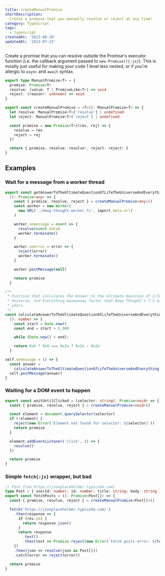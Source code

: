 ```yaml
---
title: createManualPromise
shortDescription:
  Create a promise that you manually resolve or reject at any time!
category: TypeScript
tags:
  - typescript
createdAt: '2023-06-20'
updatedAt: '2023-07-23'
---
```


Create a promise that you can resolve outside the Promise's executor function
(i.e. the callback argument passed to `new Promise(){:js}`). This is mostly just
useful for making your code 1 level less nested, or if you're allergic to
`async` and `await` syntax.

```typescript
export type ManualPromise<T> = {
  promise: Promise<T>
  resolve: (value: T | PromiseLike<T>) => void
  reject: (reason?: unknown) => void
}

export const createManualPromise = <T>(): ManualPromise<T> => {
  let resolve: ManualPromise<T>['resolve'] | undefined
  let reject: ManualPromise<T>['reject'] | undefined

  const promise = new Promise<T>((res, rej) => {
    resolve = res
    reject = rej
  })

  return { promise, resolve: resolve!, reject: reject! }
}
```

## Examples

### Wait for a message from a worker thread

```ts title="main.ts"
export const getAnswerToTheUltimateQuestionOfLifeTheUniverseAndEverythingFromWorker =
  (): Promise<any> => {
    const { promise, resolve, reject } = createManualPromise<any>()
    const worker = new Worker(
      new URL('./deep-thought-worker.ts', import.meta.url)
    )

    worker.onmessage = event => {
      resolve(event.data)
      worker.terminate()
    }

    worker.onerror = error => {
      reject(error)
      worker.terminate()
    }

    worker.postMessage(null)

    return promise
  }
```

```ts title="deeper-thought-worker.ts"
/**
 * Function that calculates the Answer to the Ultimate Question of Life, the
 * Universe, and Everything waaaaaaay faster than Deep Thought's 7.5 million
 * years.
 */
const calculateAnswerToTheUltimateQuestionOfLifeTheUniverseAndEverything =
  (): number => {
    const start = Date.now()
    const end = start + 5_000

    while (Date.now() < end);

    return 0x6 * 0x9 === 0x2a ? 0x2a : 0x2a
  }

self.onmessage = () => {
  const answer =
    calculateAnswerToTheUltimateQuestionOfLifeTheUniverseAndEverything()
  self.postMessage(answer)
}
```

### Waiting for a DOM event to happen

```ts
export const waitUntilClicked = (selector: string): Promise<void> => {
  const { promise, resolve, reject } = createManualPromise<void>()

  const element = document.querySelector(selector)
  if (!element) {
    reject(new Error(`Element not found for selector: ${selector}`))
    return promise
  }

  element.addEventListener('click', () => {
    resolve()
  })

  return promise
}
```

### Simple `fetch{:js}` wrapper, but bad

```ts
// Post from https://jsonplaceholder.typicode.com/
type Post = { userId: number; id: number; title: string; body: string }
export const fetchPosts = (): Promise<Post[]> => {
  const { promise, resolve, reject } = createManualPromise<Post[]>()

  fetch('https://jsonplaceholder.typicode.com/')
    .then(response => {
      if (res.ok) {
        return response.json()
      }
      return response
        .text()
        .then(text => Promise.reject(new Error(`Fetch posts error: ${text}`)))
    })
    .then(json => resolve(json as Post[]))
    .catch(error => reject(error))

  return promise
}
```
